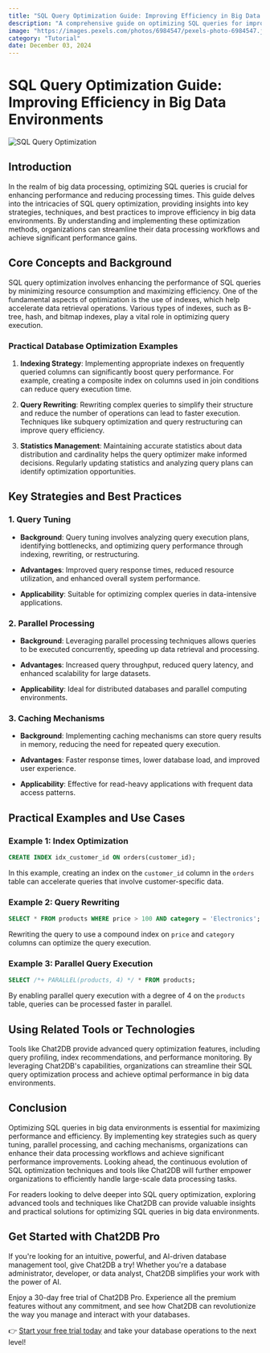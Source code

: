```yaml
---
title: "SQL Query Optimization Guide: Improving Efficiency in Big Data Environments"
description: "A comprehensive guide on optimizing SQL queries for improved efficiency in big data environments, covering key strategies, techniques, and best practices."
image: "https://images.pexels.com/photos/6984547/pexels-photo-6984547.jpeg?auto=compress&cs=tinysrgb&dpr=1&w=500"
category: "Tutorial"
date: December 03, 2024
---
```


# SQL Query Optimization Guide: Improving Efficiency in Big Data Environments

![SQL Query Optimization](https://example.com/sql-query-optimization.jpg)

## Introduction

In the realm of big data processing, optimizing SQL queries is crucial for enhancing performance and reducing processing times. This guide delves into the intricacies of SQL query optimization, providing insights into key strategies, techniques, and best practices to improve efficiency in big data environments. By understanding and implementing these optimization methods, organizations can streamline their data processing workflows and achieve significant performance gains.

## Core Concepts and Background

SQL query optimization involves enhancing the performance of SQL queries by minimizing resource consumption and maximizing efficiency. One of the fundamental aspects of optimization is the use of indexes, which help accelerate data retrieval operations. Various types of indexes, such as B-tree, hash, and bitmap indexes, play a vital role in optimizing query execution.

### Practical Database Optimization Examples

1. **Indexing Strategy**: Implementing appropriate indexes on frequently queried columns can significantly boost query performance. For example, creating a composite index on columns used in join conditions can reduce query execution time.

2. **Query Rewriting**: Rewriting complex queries to simplify their structure and reduce the number of operations can lead to faster execution. Techniques like subquery optimization and query restructuring can improve query efficiency.

3. **Statistics Management**: Maintaining accurate statistics about data distribution and cardinality helps the query optimizer make informed decisions. Regularly updating statistics and analyzing query plans can identify optimization opportunities.

## Key Strategies and Best Practices

### 1. Query Tuning

- **Background**: Query tuning involves analyzing query execution plans, identifying bottlenecks, and optimizing query performance through indexing, rewriting, or restructuring.

- **Advantages**: Improved query response times, reduced resource utilization, and enhanced overall system performance.

- **Applicability**: Suitable for optimizing complex queries in data-intensive applications.

### 2. Parallel Processing

- **Background**: Leveraging parallel processing techniques allows queries to be executed concurrently, speeding up data retrieval and processing.

- **Advantages**: Increased query throughput, reduced query latency, and enhanced scalability for large datasets.

- **Applicability**: Ideal for distributed databases and parallel computing environments.

### 3. Caching Mechanisms

- **Background**: Implementing caching mechanisms can store query results in memory, reducing the need for repeated query execution.

- **Advantages**: Faster response times, lower database load, and improved user experience.

- **Applicability**: Effective for read-heavy applications with frequent data access patterns.

## Practical Examples and Use Cases

### Example 1: Index Optimization

```sql
CREATE INDEX idx_customer_id ON orders(customer_id);
```

In this example, creating an index on the `customer_id` column in the `orders` table can accelerate queries that involve customer-specific data.

### Example 2: Query Rewriting

```sql
SELECT * FROM products WHERE price > 100 AND category = 'Electronics';
```

Rewriting the query to use a compound index on `price` and `category` columns can optimize the query execution.

### Example 3: Parallel Query Execution

```sql
SELECT /*+ PARALLEL(products, 4) */ * FROM products;
```

By enabling parallel query execution with a degree of 4 on the `products` table, queries can be processed faster in parallel.

## Using Related Tools or Technologies

Tools like Chat2DB provide advanced query optimization features, including query profiling, index recommendations, and performance monitoring. By leveraging Chat2DB's capabilities, organizations can streamline their SQL query optimization process and achieve optimal performance in big data environments.

## Conclusion

Optimizing SQL queries in big data environments is essential for maximizing performance and efficiency. By implementing key strategies such as query tuning, parallel processing, and caching mechanisms, organizations can enhance their data processing workflows and achieve significant performance improvements. Looking ahead, the continuous evolution of SQL optimization techniques and tools like Chat2DB will further empower organizations to efficiently handle large-scale data processing tasks.

For readers looking to delve deeper into SQL query optimization, exploring advanced tools and techniques like Chat2DB can provide valuable insights and practical solutions for optimizing SQL queries in big data environments.

## Get Started with Chat2DB Pro

If you're looking for an intuitive, powerful, and AI-driven database management tool, give Chat2DB a try! Whether you're a database administrator, developer, or data analyst, Chat2DB simplifies your work with the power of AI.

Enjoy a 30-day free trial of Chat2DB Pro. Experience all the premium features without any commitment, and see how Chat2DB can revolutionize the way you manage and interact with your databases.

👉 [Start your free trial today](https://chat2db.ai/pricing) and take your database operations to the next level!
